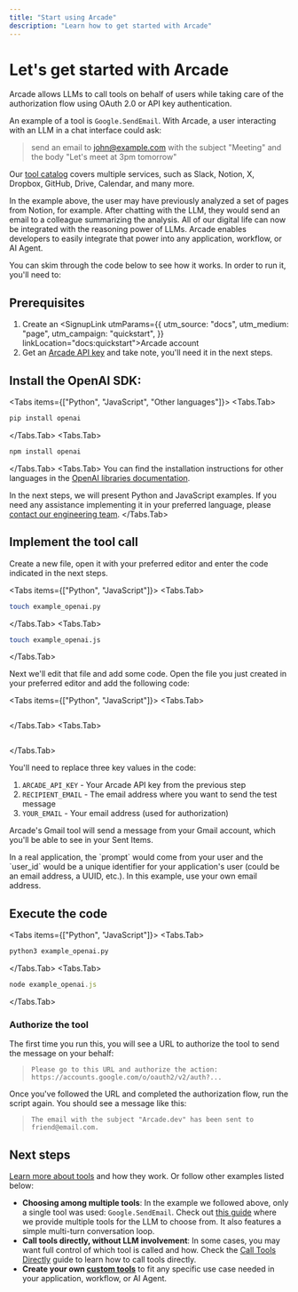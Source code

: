 ```yaml
---
title: "Start using Arcade"
description: "Learn how to get started with Arcade"
---
```



# Let's get started with Arcade

Arcade allows LLMs to call tools on behalf of users while taking care of the authorization flow using OAuth 2.0 or API key authentication.

An example of a tool is `Google.SendEmail`. With Arcade, a user interacting with an LLM in a chat interface could ask:

> send an email to john@example.com with the subject "Meeting" and the body "Let's meet at 3pm tomorrow"

Our [tool catalog](/toolkits) covers multiple services, such as Slack, Notion, X, Dropbox, GitHub, Drive, Calendar, and many more.

In the example above, the user may have previously analyzed a set of pages from Notion, for example. After chatting with the LLM, they would send an email to a colleague summarizing the analysis. All of our digital life can now be integrated with the reasoning power of LLMs. Arcade enables developers to easily integrate that power into any application, workflow, or AI Agent.


You can skim through the code below to see how it works. In order to run it, you'll need to:

<Steps>

## Prerequisites

1. Create an <SignupLink utmParams={{
            utm_source: "docs",
            utm_medium: "page",
            utm_campaign: "quickstart",
          }} linkLocation="docs:quickstart">Arcade account</SignupLink>
1. Get an [Arcade API key](/home/api-keys) and take note, you'll need it in the next steps.


## Install the OpenAI SDK:

<Tabs items={["Python", "JavaScript", "Other languages"]}> <Tabs.Tab>
```python
pip install openai
```
</Tabs.Tab>
<Tabs.Tab>
```javascript
npm install openai
```
</Tabs.Tab>
<Tabs.Tab>
You can find the installation instructions for other languages in the [OpenAI libraries documentation](https://platform.openai.com/docs/libraries).

In the next steps, we will present Python and JavaScript examples. If you need any assistance implementing it in your preferred language, please [contact our engineering team](/home/contact-us).
</Tabs.Tab>
</Tabs>

## Implement the tool call

Create a new file, open it with your preferred editor and enter the code indicated in the next steps.

<Tabs items={["Python", "JavaScript"]}> <Tabs.Tab>
```sh
touch example_openai.py
```
</Tabs.Tab>
<Tabs.Tab>
```sh
touch example_openai.js
```
</Tabs.Tab>
</Tabs>

Next we'll edit that file and add some code. Open the file you just created in your preferred editor and add the following code:

<Tabs items={["Python", "JavaScript"]}> <Tabs.Tab>

```python file=<rootDir>/examples/code/home/quickstart.py
```

</Tabs.Tab> <Tabs.Tab>

```javascript file=<rootDir>/examples/code/home/quickstart.js
```

</Tabs.Tab> </Tabs>

You'll need to replace three key values in the code:

1. `ARCADE_API_KEY` - Your Arcade API key from the previous step
2. `RECIPIENT_EMAIL` - The email address where you want to send the test message
3. `YOUR_EMAIL` - Your email address (used for authorization)

Arcade's Gmail tool will send a message from your Gmail account, which you'll be able to see in your Sent Items.

<Note>
In a real application, the `prompt` would come from your user and the `user_id` would be a unique identifier for your application's user (could be an email address, a UUID, etc.). In this example, use your own email address.
</Note>

## Execute the code

<Tabs items={["Python", "JavaScript"]}>
<Tabs.Tab>
```python
python3 example_openai.py
```
</Tabs.Tab>
<Tabs.Tab>
```javascript
node example_openai.js
```
</Tabs.Tab>
</Tabs>

### Authorize the tool

The first time you run this, you will see a URL to authorize the tool to send the message on your behalf:

> `Please go to this URL and authorize the action: https://accounts.google.com/o/oauth2/v2/auth?...`

Once you've followed the URL and completed the authorization flow, run the script again. You should see a message like this:

> `The email with the subject "Arcade.dev" has been sent to friend@email.com.`

</Steps>

## Next steps

[Learn more about tools](use-tools/tools-overview) and how they work. Or follow other examples listed below:


* **Choosing among multiple tools**: In the example we followed above, only a single tool was used: `Google.SendEmail`. Check out [this guide](/home/use-tools/call-tools-with-models) where we provide multiple tools for the LLM to choose from. It also features a simple multi-turn conversation loop.
* **Call tools directly, without LLM involvement**: In some cases, you may want full control of which tool is called and how. Check the [Call Tools Directly](/home/use-tools/call-tools-directly) guide to learn how to call tools directly.
* **Create your own [custom tools](build-tools/create-a-toolkit)** to fit any specific use case needed in your application, workflow, or AI Agent.
